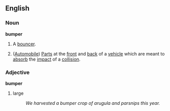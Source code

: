 ==English==
===Noun===
'''bumper'''
#{{Cricket}} A [[bouncer]].
#([[Automobile]]) [[Part]]s at the [[front]] and [[back]] of a [[vehicle]] which are meant to [[absorb]] the [[impact]] of a [[collision]].
===Adjective===
'''bumper'''
# large 
#: ''We harvested a bumper crop of arugula and parsnips this year.''